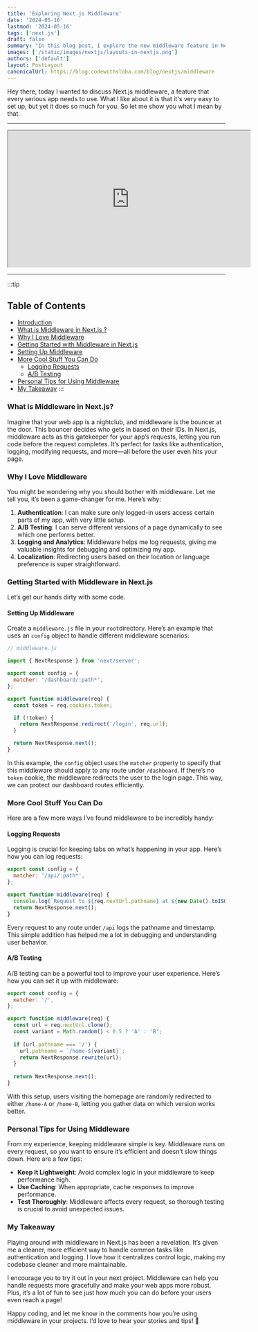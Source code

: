 ```yaml
---
title: 'Exploring Next.js Middleware'
date: '2024-05-16'
lastmod: '2024-05-16'
tags: ['next.js']
draft: false
summary: "In this blog post, I explore the new middleware feature in Next.js. Middleware acts as a gatekeeper for web app requests, allowing you to run code before a request completes. This is useful for tasks like authentication, logging, localization..."
images: ['/static/images/nextjs/layouts-in-nextjs.png']  
authors: ['default']
layout: PostLayout
canonicalUrl: https://blog.codewithsloba.com/blog/nextjs/middleware
---
```



Hey there, today I wanted to discuss Next.js middleware, a feature that every serious app needs to use. What I like about it is that it's very easy to set up, but yet it does so much for you.
So let me show you what I mean by that.&#x20;

***

<iframe width="560" height="315" src="https://www.youtube.com/embed/Bjze8WU-cww?si=__KpmNdydjiphhjE" title="YouTube video player" allow="accelerometer; autoplay; clipboard-write; encrypted-media; gyroscope; picture-in-picture; web-share" referrerPolicy="strict-origin-when-cross-origin" allowFullScreen></iframe>

***

:::tip
## Table of Contents

* [Introduction](#introduction)
* [What is Middleware in Next.js ?](#what-is-middleware-in-nextjs)
* [Why I Love Middleware](#why-i-love-middleware)
* [Getting Started with Middleware in Next.js](#getting-started-with-middleware-in-nextjs)
* [Setting Up Middleware](#setting-up-middleware)
* [More Cool Stuff You Can Do](#more-cool-stuff-you-can-do)
  * [Logging Requests](#logging-requests)
  * [A/B Testing](#ab-testing)
* [Personal Tips for Using Middleware](#personal-tips-for-using-middleware)
* [My Takeaway](#my-takeaway)
:::


### What is Middleware in Next.js?

Imagine that your web app is a nightclub, and middleware is the bouncer at the door. This bouncer decides who gets in based on their IDs. In Next.js, middleware acts as this gatekeeper for your app’s requests, letting you run code before the request completes. It’s perfect for tasks like authentication, logging, modifying requests, and more—all before the user even hits your page.

### Why I Love Middleware

You might be wondering why you should bother with middleware. Let me tell you, it’s been a game-changer for me. Here’s why:

1. **Authentication**: I can make sure only logged-in users access certain parts of my app, with very little setup.
2. **A/B Testing**: I can serve different versions of a page dynamically to see which one performs better.
3. **Logging and Analytics**: Middleware helps me log requests, giving me valuable insights for debugging and optimizing my app.
4. **Localization**: Redirecting users based on their location or language preference is super straightforward.

### Getting Started with Middleware in Next.js

Let’s get our hands dirty with some code.&#x20;

#### Setting Up Middleware

Create a `middleware.js` file in your `root`directory. Here’s an example that uses an `config` object to handle different middleware scenarios:



```js
// middleware.js

import { NextResponse } from 'next/server';

export const config = {
  matcher: '/dashboard/:path*',
};

export function middleware(req) {
  const token = req.cookies.token;

  if (!token) {
    return NextResponse.redirect('/login', req.url);
  }

  return NextResponse.next();
}
```




In this example, the `config` object uses the `matcher` property to specify that this middleware should apply to any route under `/dashboard`. If there’s no `token` cookie, the middleware redirects the user to the login page. This way, we can protect our dashboard routes efficiently.

### More Cool Stuff You Can Do

Here are a few more ways I’ve found middleware to be incredibly handy:

#### Logging Requests

Logging is crucial for keeping tabs on what’s happening in your app. Here’s how you can log requests:



```js
export const config = {
  matcher: '/api/:path*',
};

export function middleware(req) {
  console.log(`Request to ${req.nextUrl.pathname} at ${new Date().toISOString()}`);
  return NextResponse.next();
}
```



Every request to any route under `/api` logs the pathname and timestamp. This simple addition has helped me a lot in debugging and understanding user behavior.

#### A/B Testing

A/B testing can be a powerful tool to improve your user experience. Here’s how you can set it up with middleware:



```js
export const config = {
  matcher: '/',
};

export function middleware(req) {
  const url = req.nextUrl.clone();
  const variant = Math.random() < 0.5 ? 'A' : 'B';
  
  if (url.pathname === '/') {
    url.pathname = `/home-${variant}`;
    return NextResponse.rewrite(url);
  }
  
  return NextResponse.next();
}
```



With this setup, users visiting the homepage are randomly redirected to either `/home-A` or `/home-B`, letting you gather data on which version works better.

### Personal Tips for Using Middleware

From my experience, keeping middleware simple is key. Middleware runs on every request, so you want to ensure it’s efficient and doesn’t slow things down. Here are a few tips:

* **Keep It Lightweight**: Avoid complex logic in your middleware to keep performance high.
* **Use Caching**: When appropriate, cache responses to improve performance.
* **Test Thoroughly**: Middleware affects every request, so thorough testing is crucial to avoid unexpected issues.

### My Takeaway

Playing around with middleware in Next.js  has been a revelation. It’s given me a cleaner, more efficient way to handle common tasks like authentication and logging. I love how it centralizes control logic, making my codebase cleaner and more maintainable.

I encourage you to try it out in your next project. Middleware can help you handle requests more gracefully and make your web apps more robust. Plus, it’s a lot of fun to see just how much you can do before your users even reach a page!

Happy coding, and let me know in the comments how you’re using middleware in your projects. I’d love to hear your stories and tips! 🚀